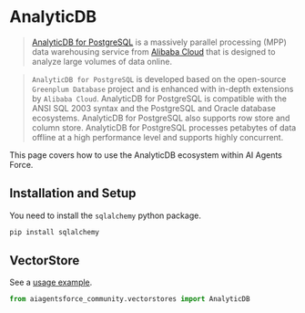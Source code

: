 # AnalyticDB

>[AnalyticDB for PostgreSQL](https://www.alibabacloud.com/help/en/analyticdb-for-postgresql/latest/product-introduction-overview) 
> is a massively parallel processing (MPP) data warehousing service 
> from [Alibaba Cloud](https://www.alibabacloud.com/)
>that is designed to analyze large volumes of data online.

>`AnalyticDB for PostgreSQL` is developed based on the open-source `Greenplum Database` 
> project and is enhanced with in-depth extensions by `Alibaba Cloud`. AnalyticDB 
> for PostgreSQL is compatible with the ANSI SQL 2003 syntax and the PostgreSQL and 
> Oracle database ecosystems. AnalyticDB for PostgreSQL also supports row store and 
> column store. AnalyticDB for PostgreSQL processes petabytes of data offline at a 
> high performance level and supports highly concurrent.

This page covers how to use the AnalyticDB ecosystem within AI Agents Force.

## Installation and Setup

You need to install the `sqlalchemy` python package.

```bash
pip install sqlalchemy
```

## VectorStore

See a [usage example](/docs/integrations/vectorstores/analyticdb).

```python
from aiagentsforce_community.vectorstores import AnalyticDB
```
